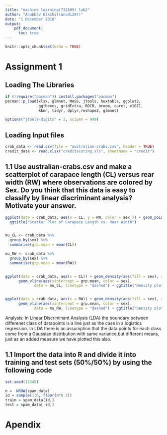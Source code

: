 ```yaml
---
title: "machine learning(732A99) lab2"
author: "Anubhav Dikshit(anudi287)"
date: "1 December 2018"
output: 
    pdf_document:
      toc: true
---
```


```r
knitr::opts_chunk$set(echo = TRUE)
```

# Assignment 1

## Loading The Libraries
```r
if (!require("pacman")) install.packages("pacman")
pacman::p_load(xlsx, glmnet, MASS, jtools, huxtable, ggplot2, 
               ggthemes, gridExtra, ROCR, broom, caret, e1071,
               kknn, tidyr, dplyr,reshape2, glmnet)

options("jtools-digits" = 2, scipen = 999)

```

## Loading Input files
```r
crab_data <- read.csv(file = "australian-crabs.csv", header = TRUE)
credit_data <- read.xlsx("creditscoring.xls", sheetName = "credit")
```


## 1.1 Use australian-crabs.csv and make a scatterplot of carapace length (CL) versus rear width (RW) where observations are colored by Sex. Do you think that this data is easy to classify by linear discriminant analysis? Motivate your answer.

```r
ggplot(data = crab_data, aes(x = CL, y = RW, color = sex )) + geom_point() + geom_smooth(method = 'loess') + 
  ggtitle("Scatter Plot of Carapace Length vs. Rear Width")


mu_CL <- crab_data %>% 
  group_by(sex) %>%
  summarise(grp.mean = mean(CL))

mu_RW <- crab_data %>% 
  group_by(sex) %>%
  summarise(grp.mean = mean(RW))


ggplot(data = crab_data, aes(x = CL)) + geom_density(aes(fill = sex), alpha = 0.3) +
      geom_vline(aes(xintercept = grp.mean, color = sex),
             data = mu_CL, linetype = "dashed") + ggtitle("Density plot of Carapace Length vs. gender")


ggplot(data = crab_data, aes(x = RW)) + geom_density(aes(fill = sex), alpha = 0.3) +
      geom_vline(aes(xintercept = grp.mean, color = sex),
             data = mu_RW, linetype = "dashed") + ggtitle("Density plot of Rear Width vs. gender")

```

Analysis: In Linear Discriminant Analysis (LDA) the boundary between differenet class of datapoints is a line just as the case in a logistics regression. In LDA there is an assumption that the data points for each class come from a Gaussian distribution with same variance,but different means, just as an added measure we have plotted this also.





## 1.1 Import the data into R and divide it into training and test sets (50%/50%) by using the following code
```r
set.seed(12345)

n =  NROW(spam_data)
id = sample(1:n, floor(n*0.5))
train = spam_data[id,]
test = spam_data[-id,]
```


# Apendix
```r
```